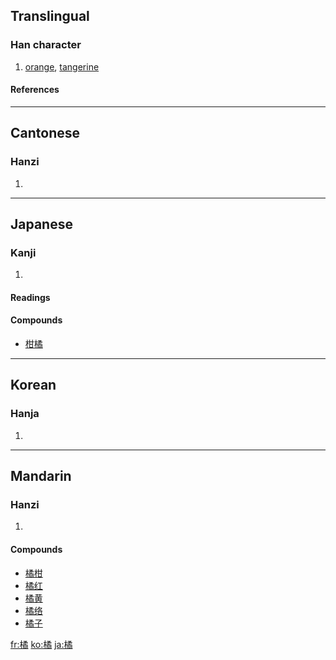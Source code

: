 ==Translingual==
===Han character===
{{Han char|rn=75|rad=木|as=12|sn=16|four=4792<sub>7</sub>|canj=木弓竹月 (DNHB)}}
# [[orange]], [[tangerine]]
====References====
{{Han ref|kx=0553.270|dkj=15551|dj=0942.100|hdz=21297.080|uh=6A58|ud=27224|bh=BEEF|bd=48879}}

----
==Cantonese==
===Hanzi===
{{yue-hanzi|jyut=|y=gwat1}}
# {{defn|Cantonese}}

----
==Japanese==
===Kanji===
{{ja-kanji|grade=|rs=木12}}
# {{defn|Japanese}} 
====Readings====
{{ja-readings|on=[[きつ]] (kitsu)|kun=[[たちばな]] (tachibana)}}

====Compounds====
*[[柑橘]]

----
==Korean==
===Hanja===
{{ko-hanja|hangeul=귤|eumhun=|rv=gyul|mr=kyul|y=kyul}}
# {{defn|Korean}}

----
==Mandarin==
===Hanzi===
{{cmn-hanzi|pin=[[jú]] ([[ju2]])|wg=chü<sup>2</sup>}}
# {{defn|Mandarin}}

====Compounds====
*[[橘柑]]
*[[橘红]]
*[[橘黄]]
*[[橘络]]
*[[橘子]]

[[fr:橘]]
[[ko:橘]]
[[ja:橘]]